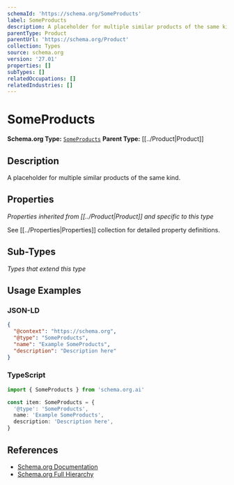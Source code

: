 ```yaml
---
schemaId: 'https://schema.org/SomeProducts'
label: SomeProducts
description: A placeholder for multiple similar products of the same kind.
parentType: Product
parentUrl: 'https://schema.org/Product'
collection: Types
source: schema.org
version: '27.01'
properties: []
subTypes: []
relatedOccupations: []
relatedIndustries: []
---
```

# SomeProducts

**Schema.org Type:** [`SomeProducts`](https://schema.org/SomeProducts)
**Parent Type:** [[../Product|Product]]

## Description

A placeholder for multiple similar products of the same kind.

## Properties

*Properties inherited from [[../Product|Product]] and specific to this type*

See [[../Properties|Properties]] collection for detailed property definitions.

## Sub-Types

*Types that extend this type*

## Usage Examples

### JSON-LD

```json
{
  "@context": "https://schema.org",
  "@type": "SomeProducts",
  "name": "Example SomeProducts",
  "description": "Description here"
}
```

### TypeScript

```typescript
import { SomeProducts } from 'schema.org.ai'

const item: SomeProducts = {
  '@type': 'SomeProducts',
  name: 'Example SomeProducts',
  description: 'Description here',
}
```

## References

- [Schema.org Documentation](https://schema.org/SomeProducts)
- [Schema.org Full Hierarchy](https://schema.org/docs/full.html)
